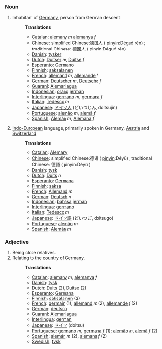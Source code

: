 ===Noun===
#Inhabitant of [[Germany]], person from German descent
#:'''Translations'''
#:*[[Catalan]]: [[alemany]] ''m'' [[alemanya]] ''f''
#:*[[Chinese]]: simplified Chinese:德国人 ( [[pinyin]]:Déguó rén) ; traditional Chinese: 德國人 ( pinyin:Déguó rén) 
#:*[[Danish]]: [[tysker]]
#:*[[Dutch]]: [[Duitser]] ''m'', [[Duitse]] ''f''
#:*[[Esperanto]]: [[Germano]]
#:*[[Finnish]]: [[saksalainen]]
#:*[[French]]: [[allemand]] ''m'', [[allemande]] ''f''
#:*[[German]]: [[Deutscher]] ''m'', [[Deutsche]] ''f''
#:*[[Guaraní]]: [[Alemaniagua]]
#:*[[Indonesian]]: [[orang]] [[jerman]]
#:*[[Interlingua]]: [[germano]] ''m'', [[germana]] ''f''
#:*[[Italian]]: [[Tedesco]] ''m''
#:*[[Japanese]]: [[ドイツ人]] (どいつじん, doitsujin)
#:*[[Portuguese]]: [[alemão]] ''m'', [[alemã]] ''f''
#:*[[Spanish]]: [[Alemán]] ''m'', [[Alemana]] ''f''
#:
#[[Indo-European]] language, primarily spoken in Germany, [[Austria]] and [[Switzerland]]
#:'''Translations'''
#:*[[Catalan]]: [[Alemany]]
#:*[[Chinese]]: simplified Chinese:德语 ( [[pinyin]]:Déyǔ) ; traditional Chinese: 德語 ( pinyin:Déyǔ ) 
#:*[[Danish]]: [[tysk]]
#:*[[Dutch]]: [[Duits]] ''n''
#:*[[Esperanto]]: [[Germana]]
#:*[[Finnish]]: [[saksa]]
#:*[[French]]: [[Allemand]] ''m''
#:*[[German]]: [[Deutsch]] ''n''
#:*[[Indonesian]]: [[bahasa]] [[jerman]]
#:*[[Interlingua]]: [[germano]]
#:*[[Italian]]: [[Tedesco]] ''m''
#:*[[Japanese]]: [[ドイツ語]] (どいつご, doitsugo)
#:*[[Portuguese]]: [[alemão]] ''m''
#:*[[Spanish]]: [[Alemán]] ''m''

===Adjective===
#Being close relatives.
#Relating to the [[country]] of Germany.
#:'''Translations'''
#:*[[Catalan]]: [[alemany]] ''m'', [[alemanya]] ''f''
#:*[[Danish]]: [[tysk]]
#:*[[Dutch]]: [[Duits]] (2), [[Duitse]] (2)
#:*[[Esperanto]]: [[Germana]]
#:*[[Finnish]]: [[saksalainen]] (2)
#:*[[French]]: [[germain]] (1), [[allemand]] ''m'' (2), [[allemande]] ''f'' (2)
#:*[[German]]: [[deutsch]]
#:*[[Guaraní]]: [[Alemaniagua]]
#:*[[Interlingua]]: [[german]]
#:*[[Japanese]]: [[ドイツ]] (doitsu)
#:*[[Portuguese]]: [[germano]] ''m'', [[germana]] ''f'' (1); [[alemão]] ''m'', [[alemã]] ''f'' (2)
#:*[[Spanish]]: [[alemán]] ''m'' (2), [[alemana]] ''f'' (2)
#:*[[Swedish]]: [[tysk]]